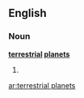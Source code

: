 ==English==

===Noun===
{{wikipedia|terrestrial_planet|terrestrial planets}}
'''[[terrestrial]] [[planet]]s'''

# {{plural of|terrestrial planet}}

[[ar:terrestrial planets]]